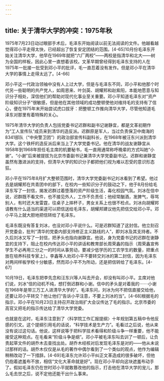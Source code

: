 ```yaml
---
---
---
```

title: 关于清华大学的冲突：1975年秋
---



1975年7月23日动过眼部手术后，毛泽东开始阅读以前无法阅读的文件。他越看越觉得邓小平走得太快，已经超出了恢复安定团结的范围。[4-65]10月份毛泽东开始关注清华大学，他早在1969年就把“六厂两校”——两校是指清华和北大——树为全国的样板，因此心里一直想着该校。文革早期曾经得到毛泽东支持的人在1975年一批接一批受到邓小平的批评，毛一直忍着没有发作。但是邓小平在清华大学的事情上走得太远了。[4-66]

邓小平这一代政治领袖中没有人上过大学，但是与毛泽东不同，邓小平和他那个时代另一些聪明的共产党人，如周恩来、叶剑英、胡耀邦和赵紫阳，本能地愿意与知识分子相处，深信他们的帮助对现代化事业至关重要。邓小平知道毛泽东对“资产阶级知识分子”很敏感，但是他在其他领域的成功整顿使他对维持毛的支持有了信心，便在1975年末开始尝试虎口拔牙：把整顿工作推向清华大学，尽管他知道毛泽东对那里有着特殊的关心。

1975年清华大学的负责人包括党委书记迟群和副书记谢静宜，都是文革初期作为“工人宣传队”成员来到清华的造反派。迟群原是军人，当过负责保卫中南海的8341部队（“中央警卫团”）的政治部宣传科副科长，在1968年被汪东兴派到清华大学。这个铁杆的造反派后来当上了大学党委书记。他在清华的战友谢静宜从1958年到1968年担任毛主席的机要秘书，毛一直用通常称呼晚辈的方式叫她“小谢”。“小谢”后来被提拔为北京市委副书记兼清华大学党委副书记。迟群和谢静宜虽然有激进派的支持，但清华大学的知识分子都把他们视为难以忍受的意识形态狂。

邓小平在1975年8月扩大整顿范围时，清华大学党委副书记刘冰看到了希望。他过去是胡耀邦在共青团中的部下，在校内一些知识分子的鼓动之下，他于8月份给毛泽东写了一封信，揭发迟群过着堕落的资产阶级生活，毒化校园气氛。刘冰在信中说，迟群既不看文件，也不接见外人，工作不负责任；他经常酗酒，发脾气，辱骂别人，有时还大发雷霆，往桌子上摔杯子，男女关系上也很不检点。刘冰向胡耀邦请教有什么适当的渠道可以把信送给毛泽东，胡耀邦建议他先把信交给邓小平。邓小平马上就大胆地把信转给了毛泽东。

毛泽东既没有答复刘冰，也没对邓小平说什么。可是迟群知道了这封信。他立刻召开党委会，批判“清华的党委内部支持修正主义路线的人”，即刘冰及其支持者。不久后刘冰又写了一封信，把矛头也指向谢静宜。他说，身为党委书记的迟群在谢静宜的支持下，阻止在校内传达邓小平的讲话和教育部长周荣鑫的指示（周荣鑫宣佈学生不必再用三分之一的时间从事劳动，要减少低学历的工农学生的数量，把重点放在培养科技专家上）。李鑫等人劝邓小平不要转交刘冰的第二封信，因为毛泽东对两间样板学校十分敏感，然而邓小平不为所动，还是把信转给了毛泽东。[4-67]

10月19日，毛泽东把李先念和汪东兴等人叫去开会，却没有叫邓小平。主席对他们说，刘冰“信的动机不纯，想打倒迟群和小谢。信中的矛头是对着我的⋯⋯小谢在1968年是带三万工人进清华大学的”。毛泽东问，刘冰为何不把信直接交给他，还要让邓小平转交？他让他们“告诉小平注意，不要上刘冰的当”。[4-68]根据毛的指示，邓小平在10月23日主持召开政治局扩大会议传达了毛的指示。北京市委的高官又把毛的指示传达给了清华大学党委。

也就是在这时，毛泽东注意到了〈科学院工作汇报提纲〉十年规划第五稿中令他反感的引文。这个提纲引用毛的话说，“科学技术是生产力”。毛看过之后说，他从来没有说过这句话。他说，这样说等于把科学技术看得和阶级斗争一样重要，他不能接受这种观点。在毛看来“阶级斗争是纲”。邓小平被毛泽东叫去训了一顿后，让负责起草文件的胡乔木去查找出处。胡乔木经核对后发现毛泽东是对的——他从未说过那样的话。胡乔木仅仅是从毛的著作中偶尔看到了一个类似的观点，他作为编辑稍稍改动了一下措辞。[4-69]毛泽东允许邓小平纠正文革造成的很多破坏，但他仍抱着遮羞布不放，相信“文化大革命就是好”。现在邓小平却向这块遮羞布动手了。假如毛泽东仍在世时邓小平就敢篡改他的指示，打击他在清华大学的宠儿，那么毛去世之后，说不定他还能干出什么事来。